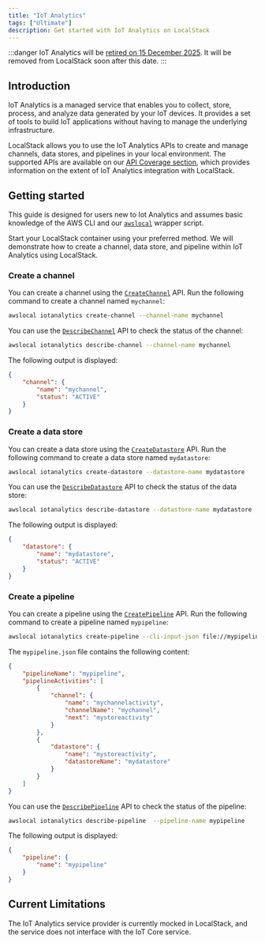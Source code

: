 ```yaml
---
title: "IoT Analytics"
tags: ["Ultimate"]
description: Get started with IoT Analytics on LocalStack
---
```



:::danger
IoT Analytics will be [retired on 15 December 2025](https://docs.aws.amazon.com/iotanalytics/latest/userguide/iotanalytics-end-of-support.html).
It will be removed from LocalStack soon after this date.
:::

## Introduction

IoT Analytics is a managed service that enables you to collect, store, process, and analyze data generated by your IoT devices.
It provides a set of tools to build IoT applications without having to manage the underlying infrastructure.

LocalStack allows you to use the IoT Analytics APIs to create and manage channels, data stores, and pipelines in your local environment.
The supported APIs are available on our [API Coverage section](#api-coverage), which provides information on the extent of IoT Analytics integration with LocalStack.

## Getting started

This guide is designed for users new to Iot Analytics and assumes basic knowledge of the AWS CLI and our [`awslocal`](https://github.com/localstack/awscli-local) wrapper script.

Start your LocalStack container using your preferred method.
We will demonstrate how to create a channel, data store, and pipeline within IoT Analytics using LocalStack.

### Create a channel

You can create a channel using the [`CreateChannel`](https://docs.aws.amazon.com/iotanalytics/latest/APIReference/API_CreateChannel.html) API.
Run the following command to create a channel named `mychannel`:

```bash
awslocal iotanalytics create-channel --channel-name mychannel
```

You can use the [`DescribeChannel`](https://docs.aws.amazon.com/iotanalytics/latest/APIReference/API_DescribeChannel.html) API to check the status of the channel:

```bash
awslocal iotanalytics describe-channel --channel-name mychannel
```

The following output is displayed:

```json
{
    "channel": {
        "name": "mychannel",
        "status": "ACTIVE"
    }
}
```

### Create a data store

You can create a data store using the [`CreateDatastore`](https://docs.aws.amazon.com/iotanalytics/latest/APIReference/API_CreateDatastore.html) API.
Run the following command to create a data store named `mydatastore`:

```bash
awslocal iotanalytics create-datastore --datastore-name mydatastore
```

You can use the [`DescribeDatastore`](https://docs.aws.amazon.com/iotanalytics/latest/APIReference/API_DescribeDatastore.html) API to check the status of the data store:

```bash
awslocal iotanalytics describe-datastore --datastore-name mydatastore
```

The following output is displayed:

```json
{
    "datastore": {
        "name": "mydatastore",
        "status": "ACTIVE"
    }
}
```

### Create a pipeline

You can create a pipeline using the [`CreatePipeline`](https://docs.aws.amazon.com/iotanalytics/latest/APIReference/API_CreatePipeline.html) API.
Run the following command to create a pipeline named `mypipeline`:

```bash
awslocal iotanalytics create-pipeline --cli-input-json file://mypipeline.json
```

The `mypipeline.json` file contains the following content:

```json
{
    "pipelineName": "mypipeline",
    "pipelineActivities": [
        {
            "channel": {
                "name": "mychannelactivity",
                "channelName": "mychannel",
                "next": "mystoreactivity"
            }
        },
        {
            "datastore": {
                "name": "mystoreactivity",
                "datastoreName": "mydatastore"
            }
        }
    ]
}
```

You can use the [`DescribePipeline`](https://docs.aws.amazon.com/iotanalytics/latest/APIReference/API_DescribePipeline.html) API to check the status of the pipeline:

```bash
awslocal iotanalytics describe-pipeline  --pipeline-name mypipeline
```

The following output is displayed:

```json
{
    "pipeline": {
        "name": "mypipeline"
    }
}
```

## Current Limitations

The IoT Analytics service provider is currently mocked in LocalStack, and the service does not interface with the IoT Core service.
